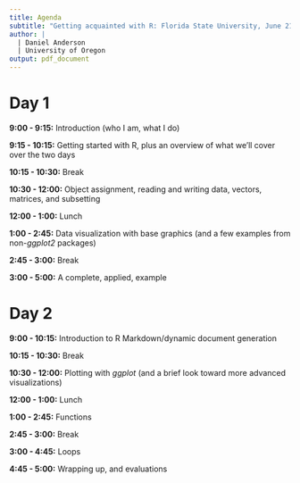 ```yaml
---
title: Agenda
subtitle: "Getting acquainted with R: Florida State University, June 21-22"
author: |
  | Daniel Anderson
  | University of Oregon
output: pdf_document
---
```


# Day 1

**9:00 - 9:15:** Introduction (who I am, what I do)

**9:15 - 10:15:** Getting started with R, plus an overview of what we'll cover over the two days

**10:15 - 10:30:** Break

**10:30 - 12:00:** Object assignment, reading and writing data, vectors, matrices, and subsetting

**12:00 - 1:00:** Lunch

**1:00 - 2:45:** Data visualization with base graphics (and a few examples from non-*ggplot2* packages)

**2:45 - 3:00:** Break

**3:00 - 5:00:** A complete, applied, example

# Day 2

**9:00 - 10:15:** Introduction to R Markdown/dynamic document generation

**10:15 - 10:30:** Break

**10:30 - 12:00:** Plotting with *ggplot* (and a brief look toward more advanced visualizations)

**12:00 - 1:00:** Lunch

**1:00 - 2:45:** Functions

**2:45 - 3:00:** Break

**3:00 - 4:45:** Loops

**4:45 - 5:00:** Wrapping up, and evaluations